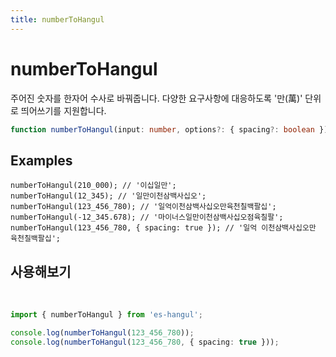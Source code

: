 ```yaml
---
title: numberToHangul
---
```



# numberToHangul

주어진 숫자를 한자어 수사로 바꿔줍니다.
다양한 요구사항에 대응하도록 '만(萬)' 단위로 띄어쓰기를 지원합니다.

```typescript
function numberToHangul(input: number, options?: { spacing?: boolean }): string;
```

## Examples

```tsx
numberToHangul(210_000); // '이십일만';
numberToHangul(12_345); // '일만이천삼백사십오';
numberToHangul(123_456_780); // '일억이천삼백사십오만육천칠백팔십';
numberToHangul(-12_345.678); // '마이너스일만이천삼백사십오점육칠팔';
numberToHangul(123_456_780, { spacing: true }); // '일억 이천삼백사십오만 육천칠백팔십';
```

## 사용해보기

<br />

<Sandpack>

```ts index.ts
import { numberToHangul } from 'es-hangul';

console.log(numberToHangul(123_456_780));
console.log(numberToHangul(123_456_780, { spacing: true }));
```

</Sandpack>
